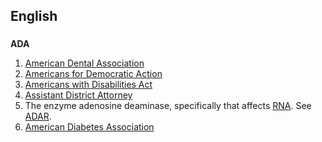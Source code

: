 {{see|ada|Ada}}
==English==

==={{initialism}}===
'''ADA'''

# [[w:American Dental Association|American Dental Association]]
# [[w:Americans for Democratic Action|Americans for Democratic Action]]
# [[w:Americans with Disabilities Act|Americans with Disabilities Act]]
# [[w:Assistant District Attorney|Assistant District Attorney]]
# The enzyme adenosine deaminase, specifically that affects [[RNA]]. See [[ADAR]].
# [[w:American Diabetes Association|American Diabetes Association]]